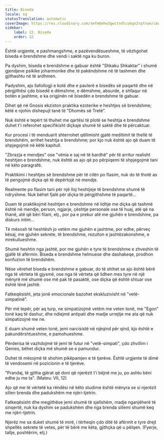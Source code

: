 ```yaml
---
title: Biseda
locale: sq
statusTranslation: automatic
coverImage: https://res.cloudinary.com/xmfm6mhw3gwctndtcubgx2rptnae/image/upload/v1740468922/small_cover_tratado_de_psicologia_revolucionaria_a4c0dca4e0.webp
sidebar:
    label: 22. Biseda
    order: 22
---
```

Është urgjente, e pashmangshme, e pazëvendësueshme, të vëzhgohet biseda e brendshme dhe vendi i saktë nga ku buron.

Pa dyshim, biseda e brendshme e gabuar është "Shkaku Shkaktar" i shumë gjendjeve psikike joharmonike dhe të pakëndshme në të tashmen dhe gjithashtu në të ardhmen.

Padyshim, ajo llafollogji e kotë dhe e pavlerë e bisedës së paqartë dhe në përgjithësi çdo bisedë e dëmshme, e dëmshme, absurde, e shfaqur në botën e jashtme, e ka origjinën në bisedën e brendshme të gabuar.

Dihet që në Gnosis ekziston praktika ezoterike e heshtjes së brendshme; këtë e njohin dishepujt tanë të "Dhomës së Tretë".

Nuk është e tepërt të thuhet me qartësi të plotë se heshtja e brendshme duhet t'i referohet specifikisht diçkaje shumë të saktë dhe të përcaktuar.

Kur procesi i të menduarit shterrohet qëllimisht gjatë meditimit të thellë të brendshëm, arrihet heshtja e brendshme; por kjo nuk është ajo që duam të shpjegojmë në këtë kapitull.

"Zbrazja e mendjes" ose "vënia e saj në të bardhë" për të arritur realisht heshtjen e brendshme, nuk është as ajo që po përpiqemi të shpjegojmë tani në këto paragrafë.

Praktikimi i heshtjes së brendshme për të cilën po flasim, nuk do të thotë as të pengojmë diçka që të depërtojë në mendje.

Realmente po flasim tani për një lloj heshtjeje të brendshme shumë të ndryshme. Nuk bëhet fjalë për diçka të përgjithshme të paqartë...

Duam të praktikojmë heshtjen e brendshme në lidhje me diçka që tashmë është në mendje, person, ngjarje, çështje personale ose të huaj, atë që na thanë, atë që bëri filani, etj., por pa e prekur atë me gjuhën e brendshme, pa diskurs intim...

Të mësosh të heshtësh jo vetëm me gjuhën e jashtme, por edhe, përveç kësaj, me gjuhën sekrete, të brendshme, rezulton e jashtëzakonshme, e mrekullueshme.

Shumë heshtin nga jashtë, por me gjuhën e tyre të brendshme e zhveshin të gjallë të afërmin. Biseda e brendshme helmuese dhe dashakeqe, prodhon konfuzion të brendshëm.

Nëse vërehet biseda e brendshme e gabuar, do të shihet se ajo është bërë nga të vërteta të gjysmë, ose nga të vërteta që lidhen mes tyre në një mënyrë më shumë ose më pak të pasaktë, ose diçka që është shtuar ose është lënë jashtë.

Fatkeqësisht, jeta jonë emocionale bazohet ekskluzivisht në "vetë-simpatinë".

Për më tepër, për aq turp, ne simpatizojmë vetëm me veten tonë, me "Egon" tonë kaq të dashur, dhe ndiejmë antipati dhe madje urrejtje me ata që nuk simpatizojnë me ne.

E duam shumë veten tonë, jemi narcisistë në njëqind për qind, kjo është e pakundërshtueshme, e pamohueshme.

Përderisa të vazhdojmë të jemi të futur në "vetë-simpati", çdo zhvillim i Qenies, bëhet diçka më shumë se e pamundur.

Duhet të mësojmë të shohim pikëpamjen e të tjerëve. Është urgjente të dimë të vendosemi në pozicionin e të tjerëve.

"Prandaj, të gjitha gjërat që doni që njerëzit t'i bëjnë me ju, po ashtu bëni edhe ju me ta". (Mateu: VII, 12)

Ajo që me të vërtetë ka rëndësi në këto studime është mënyra se si njerëzit sillen brenda dhe padukshëm me njëri-tjetrin.

Fatkeqësisht dhe megjithëse jemi shumë të sjellshëm, madje nganjëherë të sinqertë, nuk ka dyshim se padukshëm dhe nga brenda sillemi shumë keq me njëri-tjetrin.

Njerëz me sa duket shumë të mirë, i tërheqin çdo ditë të afërmit e tyre drejt shpellës sekrete të vetes, për të bërë me këta, gjithçka që u pëlqen. (Fyerje, tallje, poshtërim, etj.)

